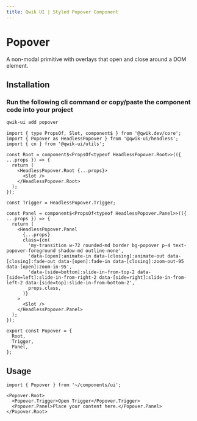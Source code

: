 ```yaml
---
title: Qwik UI | Styled Popover Component
---
```



<StatusBanner status={statusByComponent.styled.Popover} />

# Popover

A non-modal primitive with overlays that open and close around a DOM element.

<Showcase name="hero" />

## Installation

### Run the following cli command or copy/paste the component code into your project

```sh
qwik-ui add popover
```

```tsx
import { type PropsOf, Slot, component$ } from '@qwik.dev/core';
import { Popover as HeadlessPopover } from '@qwik-ui/headless';
import { cn } from '@qwik-ui/utils';

const Root = component$<PropsOf<typeof HeadlessPopover.Root>>(({ ...props }) => {
  return (
    <HeadlessPopover.Root {...props}>
      <Slot />
    </HeadlessPopover.Root>
  );
});

const Trigger = HeadlessPopover.Trigger;

const Panel = component$<PropsOf<typeof HeadlessPopover.Panel>>(({ ...props }) => {
  return (
    <HeadlessPopover.Panel
      {...props}
      class={cn(
        'my-transition w-72 rounded-md border bg-popover p-4 text-popover-foreground shadow-md outline-none',
        'data-[open]:animate-in data-[closing]:animate-out data-[closing]:fade-out data-[open]:fade-in data-[closing]:zoom-out-95 data-[open]:zoom-in-95',
        'data-[side=bottom]:slide-in-from-top-2 data-[side=left]:slide-in-from-right-2 data-[side=right]:slide-in-from-left-2 data-[side=top]:slide-in-from-bottom-2',
        props.class,
      )}
    >
      <Slot />
    </HeadlessPopover.Panel>
  );
});

export const Popover = {
  Root,
  Trigger,
  Panel,
};
```

## Usage

```tsx
import { Popover } from '~/components/ui';
```

```tsx
<Popover.Root>
  <Popover.Trigger>Open Trigger</Popover.Trigger>
  <Popover.Panel>Place your content here.</Popover.Panel>
</Popover.Root>
```
